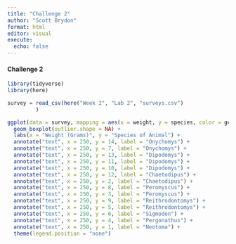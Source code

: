 ```yaml
---
title: "Challenge 2"
author: "Scott Brydon"
format: html
editor: visual
execute: 
  echo: false
---
```


#### Challenge 2

```r
library(tidyverse)
library(here)
```

```r
survey = read_csv(here("Week 2", "Lab 2", "surveys.csv")
         )
```

```r
ggplot(data = survey, mapping = aes(x = weight, y = species, color = genus)) +
  geom_boxplot(outlier.shape = NA) +
  labs(x = "Weight (Grams)", y = "Species of Animal") +
  annotate("text", x = 250, y = 14, label = "Onychomys") +
  annotate("text", x = 250, y = 7, label = "Onychomys") +
  annotate("text", x = 250, y = 13, label = "Dipodomys") +
  annotate("text", x = 250, y = 11, label = "Dipodomys") +
  annotate("text", x = 250, y = 10, label = "Dipodomys") +
  annotate("text", x = 250, y = 12, label = "Chaetodipus") +
  annotate("text", x = 250, y = 2, label = "Chaetodipus") +
  annotate("text", x = 250, y = 8, label = "Peromyscus") +
  annotate("text", x = 250, y = 3, label = "Peromyscus") +
  annotate("text", x = 250, y = 9, label = "Reithrodontomys") +
  annotate("text", x = 250, y = 5, label = "Reithrodontomys") +
  annotate("text", x = 250, y = 6, label = "Sigmodon") +
  annotate("text", x = 250, y = 4, label = "Pergonathus") +
  annotate("text", x = 250, y = 1, label = "Neotoma") +
  theme(legend.position = "none")
```
